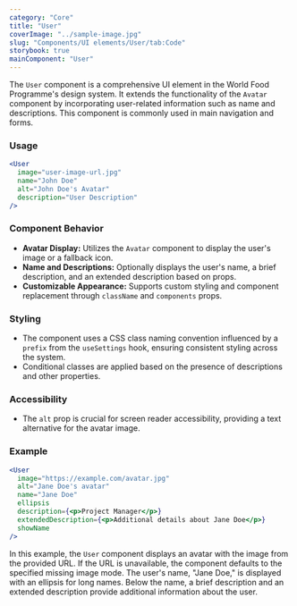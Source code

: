 ```yaml
---
category: "Core"
title: "User"
coverImage: "../sample-image.jpg"
slug: "Components/UI elements/User/tab:Code"
storybook: true
mainComponent: "User"
---
```


The `User` component is a comprehensive UI element in the World Food Programme's design system. It extends the functionality of the `Avatar` component by incorporating user-related information such as name and descriptions. This component is commonly used in main navigation and forms.

### Usage

```jsx live
<User
  image="user-image-url.jpg"
  name="John Doe"
  alt="John Doe's Avatar"
  description="User Description"
/>
```

### Component Behavior

- **Avatar Display:** Utilizes the `Avatar` component to display the user's image or a fallback icon.
- **Name and Descriptions:** Optionally displays the user's name, a brief description, and an extended description based on props.
- **Customizable Appearance:** Supports custom styling and component replacement through `className` and `components` props.

### Styling

- The component uses a CSS class naming convention influenced by a `prefix` from the `useSettings` hook, ensuring consistent styling across the system.
- Conditional classes are applied based on the presence of descriptions and other properties.

### Accessibility

- The `alt` prop is crucial for screen reader accessibility, providing a text alternative for the avatar image.

### Example

```jsx live
<User
  image="https://example.com/avatar.jpg"
  alt="Jane Doe's avatar"
  name="Jane Doe"
  ellipsis
  description={<p>Project Manager</p>}
  extendedDescription={<p>Additional details about Jane Doe</p>}
  showName
/>
```

In this example, the `User` component displays an avatar with the image from the provided URL. If the URL is unavailable, the component defaults to the specified missing image mode. The user's name, "Jane Doe," is displayed with an ellipsis for long names. Below the name, a brief description and an extended description provide additional information about the user.
